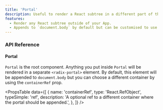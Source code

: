 ```yaml
---
title: 'Portal'
description: Useful to render a React subtree in a different part of the DOM.
features:
  - Render any React subtree outside of your App.
  - Appends to `document.body` by default but can be customised to use a different container.
---
```


### API Reference

#### Portal

`Portal` is the root component. Anything you put inside `Portal` will be rendered in a separate `<radix-portal>` element. By default, this element will be appended to `document.body` but you can choose a different container by using the `containerRef` prop.

<PropsTable
  data={[
    {
      name: 'containerRef',
      type: 'React.RefObject<HTMLElement>',
      typeSimple: 'ref',
      description:
        'A optional ref to a different container where the portal should be appended.',
    },
  ]}
/>

